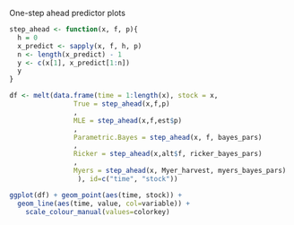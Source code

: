 One-step ahead predictor plots


```r

step_ahead <- function(x, f, p){
  h = 0
  x_predict <- sapply(x, f, h, p)
  n <- length(x_predict) - 1
  y <- c(x[1], x_predict[1:n])
  y
}

df <- melt(data.frame(time = 1:length(x), stock = x, 
                True = step_ahead(x,f,p)
                ,  
                MLE = step_ahead(x,f,est$p)
                , 
                Parametric.Bayes = step_ahead(x, f, bayes_pars)
                , 
                Ricker = step_ahead(x,alt$f, ricker_bayes_pars)
                , 
                Myers = step_ahead(x, Myer_harvest, myers_bayes_pars)
                 ), id=c("time", "stock"))

ggplot(df) + geom_point(aes(time, stock)) + 
  geom_line(aes(time, value, col=variable)) +
    scale_colour_manual(values=colorkey) 

```